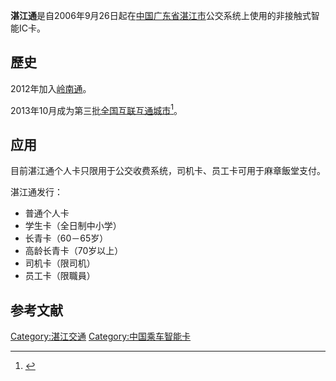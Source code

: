 '''湛江通'''是自2006年9月26日起在[[中国|中国]][[广东省|广东省]][[湛江市|湛江市]]公交系统上使用的非接触式智能IC卡。

== 歷史 ==
2012年加入[[岭南通|岭南通]]。

2013年10月成为第三批[[全国城市一卡通互联互通|全国互联互通城市]]<ref>{{cite web| url =http://zjphoto.yinsha.com/topic.php?id=2006092316251605| title =湛江智能公交卡“湛江通”今天正式开始发行| work =碧海银沙_图读湛江| publisher =| author =| accessdate =2009-07-03}}{{dead link|date=2018年3月 |bot=InternetArchiveBot |fix-attempted=yes }}</ref>。

== 应用 ==
目前湛江通个人卡只限用于公交收费系统，司机卡、员工卡可用于麻章飯堂支付。

湛江通发行：
* 普通个人卡
* 学生卡（全日制中小学）
* 长青卡（60－65岁）
* 高龄长青卡（70岁以上）
* 司机卡（限司机）
* 员工卡（限職員）

== 参考文献 ==
{{refs}}

{{Transp-stub}}
{{中国内地及港澳电子票证}}

[[Category:湛江交通|Category:湛江交通]]
[[Category:中国乘车智能卡|Category:中国乘车智能卡]]